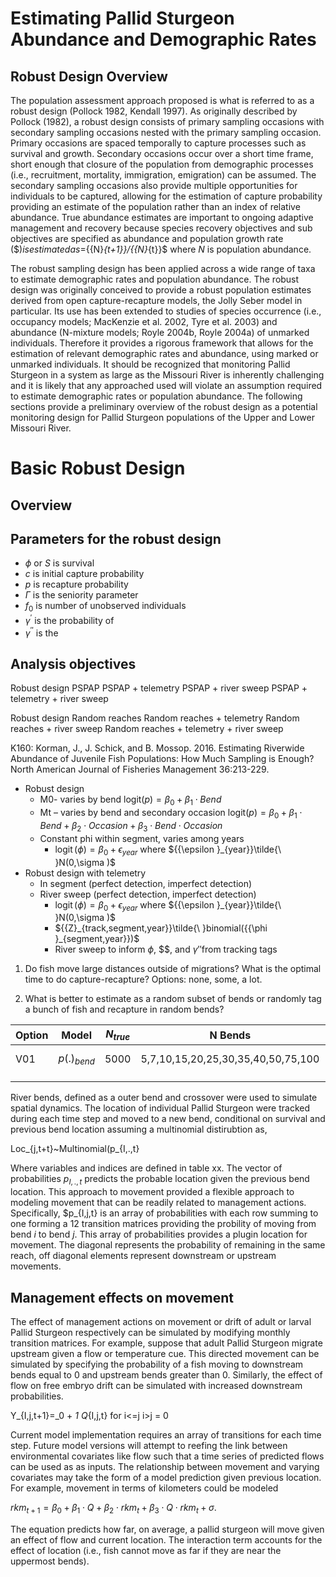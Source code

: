 
# Estimating Pallid Sturgeon Abundance and Demographic Rates

## Robust Design Overview
The population assessment approach proposed is what is referred to as a 
robust design (Pollock 1982, Kendall 1997). As originally described by 
Pollock (1982), a robust design consists of primary sampling occasions 
with secondary sampling occasions nested with the primary sampling 
occasion. Primary occasions are spaced temporally to capture processes 
such as survival and growth. Secondary occasions occur over a short 
time frame, short enough that closure of the population from demographic 
processes (i.e., recruitment, mortality, immigration, emigration) can be 
assumed. The secondary sampling occasions also provide multiple 
opportunities for individuals to be captured, allowing for the 
estimation of capture probability providing an estimate of the 
population rather than an index of relative abundance. True abundance 
estimates are important to ongoing adaptive management and recovery 
because species recovery objectives and sub objectives are specified as 
abundance and population growth rate ($\lambda $) is estimated as 
$\lambda ={{N}_{t+1}}/{{N}_{t}}$ where $N$ is population abundance. 


The robust sampling design has been applied across a wide range of taxa 
to estimate demographic rates and population abundance. The robust 
design was originally conceived to provide a robust population estimates 
derived from open capture-recapture models, the Jolly Seber model in 
particular. Its use has been extended to studies of species occurrence 
(i.e., occupancy models; MacKenzie et al. 2002, Tyre et al. 2003) and 
abundance (N-mixture models; Royle 2004b, Royle 2004a) of unmarked 
individuals. Therefore it provides a rigorous framework that allows for 
the estimation of relevant demographic rates and abundance, using marked 
or unmarked individuals. It should be recognized that monitoring Pallid 
Sturgeon in a system as large as the Missouri River is inherently 
challenging and it is likely that any approached used will violate an 
assumption required to estimate demographic rates or population 
abundance. The following sections provide a preliminary overview of the 
robust design as a potential monitoring design for Pallid Sturgeon 
populations of the Upper and Lower Missouri River. 

          



# Basic Robust Design

## Overview

## Parameters for the robust design

* $\phi$ or $S$ is survival
* $c$ is initial capture probability
* $p$ is recapture probability
* $\Gamma$ is the seniority parameter
* $f_0$ is number of unobserved individuals
* $\gamma^{\prime}$ is the probability of 
* $\gamma^{\prime\prime}$ is the 

## Analysis objectives

<!-- source for existing analysis
```r
#source("./RD-Rmark/R/3-load.R")
#source("./RD-Rmark/R/4-clean.R")
#source("./RD-Rmark/R/5-figures.R")
#source("./RD-Rmark/R/6-tables.R")
#figures(1)
```
-->



Robust design	PSPAP
	PSPAP + telemetry	PSPAP + river sweep
	PSPAP + telemetry + river sweep
	
Robust design	Random reaches
	Random reaches + telemetry
	Random reaches + river sweep
	Random reaches + telemetry + river sweep
	
K160: Korman, J., J. Schick, and B. Mossop. 2016. Estimating Riverwide 
Abundance of Juvenile Fish Populations: How Much Sampling is Enough? 
North American Journal of Fisheries Management 36:213-229. 



* Robust design
    * M0- varies by bend $\text{logit}(p)={{\beta }_{0}}+{{\beta }_{1}}\cdot Bend$
    * Mt – varies by bend and secondary occasion $\text{logit}(p)={{\beta }_{0}}+{{\beta }_{1}}\cdot Bend+{{\beta }_{2}}\cdot Occasion+{{\beta }_{3}}\cdot Bend\cdot Occasion$ 
    * Constant phi within segment, varies among years
        * $\operatorname{logit}(\phi )={{\beta }_{0}}+{{\epsilon }_{year}}$ where ${{\epsilon }_{year}}\tilde{\ }N(0,\sigma )$ 
* Robust design with telemetry 
    * In segment (perfect detection, imperfect detection)
    * River sweep (perfect detection, imperfect detection)
        * $\operatorname{logit}(\phi )={{\beta }_{0}}+{{\epsilon }_{year}}$ where ${{\epsilon }_{year}}\tilde{\ }N(0,\sigma )$ 
        * ${{Z}_{track,segment,year}}\tilde{\ }binomial({{\phi }_{segment,year}})$ 
        * River sweep to inform $\phi$, $\gamma \prime $, and $\gamma\prime\prime$from tracking tags

        
1. Do fish move large distances outside of migrations? What is the 
optimal time to do capture-recapture? Options: none, some, a lot. 

2. What is better to estimate as a random subset of bends or randomly 
tag a bunch of fish and recapture in random bends? 


| Option 	|       Model       	| $N_{true}$ 	|               N Bends              	|   Occasions  	|
|--------	|:-----------------:	|:----------:	|:----------------------------------:	|:------------:	|
| V01    	| $p{{(.)}_{bend}}$ 	|    5000    	| 5,7,10,15,20,25,30,35,40,50,75,100 	| 4 to 10 by 1 	|
|        	|                   	|            	|                                    	|              	|
|        	|                   	|            	|                                    	|              	|		
				

      
River bends, defined as a outer bend and crossover were used to simulate spatial dynamics.  The location of individual Pallid Sturgeon were tracked during each time step and moved to a new bend, conditional on survival and previous bend location assuming a multinomial distirubtion as,

Loc_{j,t+\delta t}~Multinomial(p_{I,.,t}

Where variables and indices are defined in table xx. The vector of 
probabilities $p_{I,.,t}$ predicts the probable location given the 
previous bend location. This approach to movement provided a flexible 
approach to modeling movement that can be readily related to management 
actions. Specifically, $p_{I,j,t} is an array of probabilities with each 
row summing to one forming a 12 transition matrices providing the 
probility of moving from bend $i$ to bend $j$. This array of 
probabilities provides a plugin location for movement. The diagonal 
represents the probability of remaining in the same reach, off diagonal 
elements represent downstream or upstream movements. 


## Management effects on movement

The effect of management actions on movement or drift of adult or larval 
Pallid Sturgeon respectively can be simulated by modifying monthly 
transition matrices. For example, suppose that adult Pallid Sturgeon 
migrate upstream given a flow or temperature cue. This directed movement 
can be simulated by specifying the probability of a fish moving to 
downstream bends equal to 0 and upstream bends greater than 0. 
Similarly, the effect of flow on free embryo drift can be simulated with 
increased downstream probabilities. 


Y_{I,j,t+1}=\beta_0 + \beta_1 \cdot Q_{I,j,t} for i<=j
i>j = 0

Current model implementation requires an array of transitions for each 
time step. Future model versions will attempt to reefing the link 
between environmental covariates like flow such that a time series of 
predicted flows can be used as as inputs. The relationship between 
movement and varying covariates may take the form of a model prediction 
given previous location. For example, movement in terms of kilometers 
could be modeled 


$rkm_{t+1} = \beta_0 + \beta_1 \cdot Q + \beta_2 \cdot rkm_t + \beta_3 \cdot Q \cdot rkm_t + \sigma$.
   
The equation predicts how far, on average, a pallid sturgeon will move 
given an effect of flow and current location. The interaction term 
accounts for the effect of location (i.e., fish cannot move as far if 
they are near the uppermost bends). 

